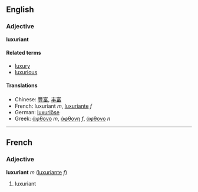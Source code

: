 ==English==
===Adjective===
'''luxuriant'''

====Related terms====
*[[luxury]]
*[[luxurious]]

====Translations====
*Chinese: [[豐富]], [[丰富]]
*French: luxuriant ''m'', [[luxuriante]] ''f''
*German: [[luxuriöse]]
*Greek: [[άφθονο]] ''m'', [[άφθονη]] ''f'', [[άφθονο]] ''n''

----

==French==
===Adjective===
'''luxuriant''' ''m'' ([[luxuriante]] ''f'')

# luxuriant
